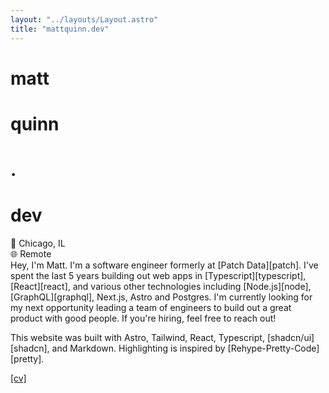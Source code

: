 ```yaml
---
layout: "../layouts/Layout.astro"
title: "mattquinn.dev"
---
```



<div class="m-3 flex flex-col items-center">
  <div class="flex">
    <h1 class="text-4xl font-bold text-center">matt</h1>
    <h1 class="text-4xl font-bold text-center">quinn</h1>
    <h1 class="text-4xl font-bold text-center text-pink-600">.</h1>
    <h1 class="text-4xl font-bold text-center">dev</h1>
  </div>
  <div class="flex items-center"><div class>📍 Chicago, IL</div><Separator className="h-5 mx-2" orientation="vertical" /> <div>🌐 Remote</div></div>
</div>

<div class="w-full max-w-md font-mono px-2">
Hey, I'm Matt. I'm a software engineer formerly at <Highlight>[Patch Data][patch]</Highlight>.
I've spent the last 5 years building out web apps in <Highlight variant="blue">[Typescript][typescript]</Highlight>,<Highlight variant="violet">[React][react]</Highlight>, and various other technologies including <Highlight variant="yellow">[Node.js][node]</Highlight>, <Highlight variant="teal">[GraphQL][graphql]</Highlight>, Next.js, Astro and Postgres.
I'm currently looking for my next opportunity leading a team of engineers to build out a great product with good people. If you're hiring, feel free to reach out!
<p class="my-8">This website was built with Astro, Tailwind, React, Typescript, <Highlight variant="black">[shadcn/ui][shadcn]</Highlight>, and Markdown. Highlighting is inspired by <Highlight variant="indigo">[Rehype-Pretty-Code][pretty]</Highlight>.</p>
</div>

<div class="flex items-center">
  <Contact/>
  <Separator orientation="vertical" className="h-5 mx-3" />
  <Money client:only="react" />  
  <Separator orientation="vertical" className="h-5 mx-3" />
  <a href="https://keys.openpgp.org/vks/v1/by-fingerprint/F53DCCB3DEEAAEBFDB94932D32E721F8F1B817B4" aria-label="pgp">
    <KeyRoundIcon className='stroke-muted-foreground hover:stroke-foreground h-5 w-5 hover:scale-150 hover:bg-transparent transition-transform' />
  </a>
  <a href={resume} download="resume_matt_quinn.pdf">
        <div className="text-muted-foreground hover:text-foreground hover:scale-150 m-3 transition-transform">[cv]</div>
  </a>
</div>

[patch]: https://patch.tech
[typescript]: https://www.typescriptlang.org/docs/handbook/declaration-files/templates/module-d-ts.html
[react]: https://reactjs.org
[node]: https://nodejs.org
[graphql]: https://graphql.org
[pretty]:https://rehype-pretty-code.netlify.app/ 
[shadcn]:https://ui.shadcn.com/